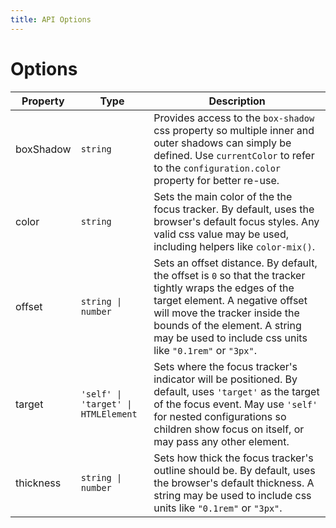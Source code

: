 ```yaml
---
title: API Options
---
```


# Options

| Property  | Type                                | Description                                                                                                                                                                                                                                                               |
| --------- | ----------------------------------- | ------------------------------------------------------------------------------------------------------------------------------------------------------------------------------------------------------------------------------------------------------------------------- |
| boxShadow | `string`                            | Provides access to the `box-shadow` css property so multiple inner and outer shadows can simply be defined. Use `currentColor` to refer to the `configuration.color` property for better re-use.                                                                          |
| color     | `string`                            | Sets the main color of the the focus tracker. By default, uses the browser's default focus styles. Any valid css value may be used, including helpers like `color-mix()`.                                                                                                 |
| offset    | `string \| number`                  | Sets an offset distance. By default, the offset is `0` so that the tracker tightly wraps the edges of the target element. A negative offset will move the tracker inside the bounds of the element. A string may be used to include css units like `"0.1rem"` or `"3px"`. |
| target    | `'self' \| 'target' \| HTMLElement` | Sets where the focus tracker's indicator will be positioned. By default, uses `'target'` as the target of the focus event. May use `'self'` for nested configurations so children show focus on itself, or may pass any other element.                                    |
| thickness | `string \| number`                  | Sets how thick the focus tracker's outline should be. By default, uses the browser's default thickness. A string may be used to include css units like `"0.1rem"` or `"3px"`.                                                                                             |
